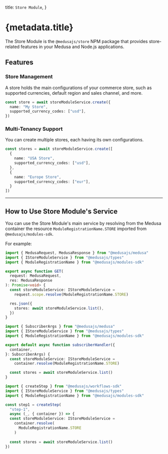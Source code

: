
  title: `Store Module`,
}

# {metadata.title}

The Store Module is the `@medusajs/store` NPM package that provides store-related features in your Medusa and Node.js applications.

## Features

### Store Management

A store holds the main configurations of your commerce store, such as supported currencies, default region and sales channel, and more.

```ts
const store = await storeModuleService.create({
  name: "My Store",
  supported_currency_codes: ["usd"],
})
```

### Multi-Tenancy Support

You can create multiple stores, each having its own configurations.

```ts
const stores = await storeModuleService.create([
  {
    name: "USA Store",
    supported_currency_codes: ["usd"],
  },
  {
    name: "Europe Store",
    supported_currency_codes: ["eur"],
  }
])
```

---

## How to Use Store Module's Service

You can use the Store Module's main service by resolving from the Medusa container the resource `ModuleRegistrationName.STORE` imported from `@medusajs/modules-sdk`.

For example:

<CodeTabs groupId="resource-type">
  <CodeTab label="API Route" value="api-route">

  ```ts title="src/api/store/custom/route.ts"
  import { MedusaRequest, MedusaResponse } from "@medusajs/medusa"
  import { IStoreModuleService } from "@medusajs/types"
  import { ModuleRegistrationName } from "@medusajs/modules-sdk"

  export async function GET(
    request: MedusaRequest,
    res: MedusaResponse
  ): Promise<void> {
    const storeModuleService: IStoreModuleService =
      request.scope.resolve(ModuleRegistrationName.STORE)

    res.json({
      stores: await storeModuleService.list(),
    })
  }
  ```

  </CodeTab>
  <CodeTab label="Subscriber" value="subscribers">

  ```ts title="src/subscribers/custom-handler.ts"
  import { SubscriberArgs } from "@medusajs/medusa"
  import { IStoreModuleService } from "@medusajs/types"
  import { ModuleRegistrationName } from "@medusajs/modules-sdk"

  export default async function subscriberHandler({
    container,
  }: SubscriberArgs) {
    const storeModuleService: IStoreModuleService =
      container.resolve(ModuleRegistrationName.STORE)

    const stores = await storeModuleService.list()
  }
  ```

  </CodeTab>
  <CodeTab label="Workflow Step" value="workflow-step">

  ```ts title="src/workflows/hello-world/step1.ts"
  import { createStep } from "@medusajs/workflows-sdk"
  import { IStoreModuleService } from "@medusajs/types"
  import { ModuleRegistrationName } from "@medusajs/modules-sdk"

  const step1 = createStep(
    "step-1", 
    async (_, { container }) => {
    const storeModuleService: IStoreModuleService =
      container.resolve(
        ModuleRegistrationName.STORE
      )
    
    const stores = await storeModuleService.list()
  })
  ```

  </CodeTab>
</CodeTabs>
